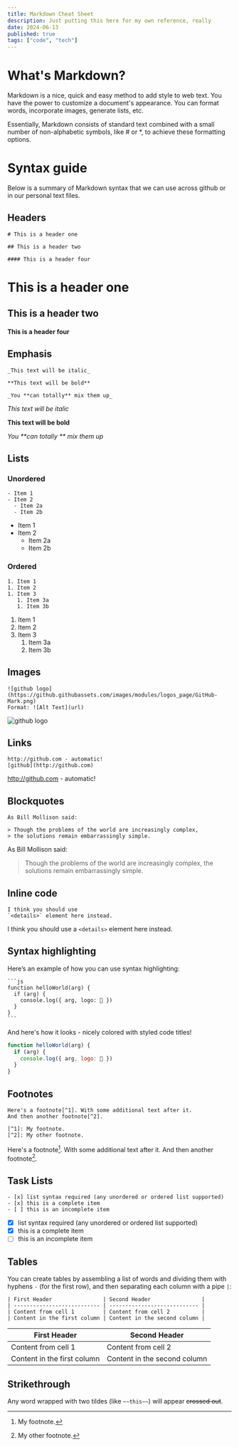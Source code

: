 ```yaml
---
title: Markdown Cheat Sheet
description: Just putting this here for my own reference, really
date: 2024-06-13
published: true
tags: ["code", "tech"]
---
```


# What's Markdown?

Markdown is a nice, quick and easy method to add style to web text. You have the power to customize a document's appearance. You can format words,
incorporate images, generate lists, etc.

Essentially, Markdown consists of standard text combined with a small number of non-alphabetic symbols, like # or *, to achieve these formatting options.

# Syntax guide

Below is a summary of Markdown syntax that we can use across github or in our personal text files.

## Headers

```mdx
# This is a header one

## This is a header two

#### This is a header four
```

# This is a header one

## This is a header two

#### This is a header four

## Emphasis

```mdx
_This text will be italic_

**This text will be bold**

_You **can totally** mix them up_
```

_This text will be italic_

**This text will be bold**

_You **can totally ** mix them up_

## Lists

### Unordered

```mdx
- Item 1
- Item 2
  - Item 2a
  - Item 2b
```

- Item 1
- Item 2
  - Item 2a
  - Item 2b

### Ordered

```mdx
1. Item 1
1. Item 2
1. Item 3
   1. Item 3a
   1. Item 3b
```

1. Item 1
1. Item 2
1. Item 3
   1. Item 3a
   1. Item 3b

## Images

```mdx
![github logo](https://github.githubassets.com/images/modules/logos_page/GitHub-Mark.png)
Format: ![Alt Text](url)
```

![github logo](https://github.githubassets.com/images/modules/logos_page/GitHub-Mark.png)

## Links

```mdx
http://github.com - automatic!
[github](http://github.com)
```

http://github.com - automatic!
[](http://github.com)

## Blockquotes

```mdx
As Bill Mollison said:

> Though the problems of the world are increasingly complex,
> the solutions remain embarrassingly simple.
```

As Bill Mollison said:

> Though the problems of the world are increasingly complex,
> the solutions remain embarrassingly simple.

## Inline code

```mdx
I think you should use 
`<details>` element here instead.
```

I think you should use a
`<details>` element here instead.

## Syntax highlighting

Here’s an example of how you can use syntax highlighting:

````mdx
```js
function helloWorld(arg) {
  if (arg) {
    console.log({ arg, logo: 🌴 })
  }
}
```
````

And here's how it looks - nicely colored with styled code titles!

```js
function helloWorld(arg) {
  if (arg) {
    console.log({ arg, logo: 🌴 })
  }
}
```

## Footnotes

```mdx
Here's a footnote[^1]. With some additional text after it. 
And then another footnote[^2].

[^1]: My footnote.
[^2]: My other footnote.
```

Here's a footnote[^1]. With some additional text after it. 
And then another footnote[^2].

[^1]: My footnote.
[^2]: My other footnote.

## Task Lists

```mdx
- [x] list syntax required (any unordered or ordered list supported)
- [x] this is a complete item
- [ ] this is an incomplete item
```

- [x] list syntax required (any unordered or ordered list supported)
- [x] this is a complete item
- [ ] this is an incomplete item

## Tables

You can create tables by assembling a list of words and dividing them with hyphens `-` (for the first row), and then separating each column with a pipe `|`:

```mdx
| First Header                | Second Header                |
| --------------------------- | ---------------------------- |
| Content from cell 1         | Content from cell 2          |
| Content in the first column | Content in the second column |
```

| First Header                | Second Header                |
| --------------------------- | ---------------------------- |
| Content from cell 1         | Content from cell 2          |
| Content in the first column | Content in the second column |

## Strikethrough

Any word wrapped with two tildes (like `~~this~~`) will appear ~~crossed out~~.
